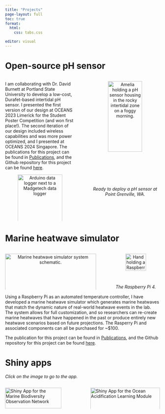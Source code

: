 ```yaml
---
title: "Projects"
page-layout: full
toc: true
format:
  html:
    css: tabs.css

editor: visual
---
```


::::::::::::::: panel-tabset
# Open-source pH sensor

:::::: columns
::: {.column width="49%"}
I am collaborating with Dr. David Burnett at Portland State University to develop a low-cost, Durafet-based intertidal pH sensor. I presented the first version of our design at OCEANS 2023 Limerick for the Student Poster Competition (and won first place!). The second iteration of our design included wireless capabilities and was more power optimized, and I presented at OCEANS 2024 Singapore. The publications for this project can be found in <a href="https://ameliaritger.github.io/publications.html">Publications</a>, and the Github repository for this project can be found <a href="https://github.com/ameliaritger/arduino-ph-sensor" target="_blank">here</a>.

<center>

<p><img src="images/arduino-comparison.jpg" alt="Arduino data logger next to a Madgetech data logger" width="80%"/></p>

</center>

<i>New design data logger (left, black/blue) alongside old design data logger (right, green).</i>
:::

::: {.column width="2%"}
:::

::: {.column width="49%"}
<center>

<p><img src="images/amelia-ph-sensor.jpg" alt="Amelia holding a pH sensor housing in the rocky intertidal zone on a foggy morning." width="70%"/></p>

<i>Ready to deploy a pH sensor at Point Grenville, WA.</i>

</center>
:::
::::::

# Marine heatwave simulator

:::::: columns
::: {.column width="64%"}
<center>

<p><img src="images/mhwsim.jpg" alt="Marine heatwave simulator system schematic." width="100%"/></p>

<i>Marine heatwave simulator system schematic.</i>

</center>
:::

::: {.column width="2%"}
:::

::: {.column width="34%"}
<center>

<p><img src="images/rpi.jpg" alt="Hand holding a Raspberry Pi." width="65%"/></p>

<i>The Raspberry Pi 4.</i>

</center>
:::
::::::

Using a Raspberry Pi as an automated temperature controller, I have developed a marine heatwave simulator which generates marine heatwaves that match the dynamic nature of real-world heatwave events in the lab. The system allows for full customization, and so researchers can re-create marine heatwaves that have happened in the past or produce entirely new heatwave scenarios based on future projections. The Rasperry Pi and associated components can all be purchased for \~\$100.

The publication for this project can be found in <a href="https://ameliaritger.github.io/publications.html">Publications</a>, and the Github repository for this project can be found <a href="https://github.com/ameliaritger/MHWsim/" target="_blank">here</a>.

# Shiny apps

<i>Click on the image to go to the app.</i>

:::::: columns
::: {.column width="49%"}
<p><a href="https://ameliaritger.shinyapps.io/mbon-shiny-app/" target="_blank"><img src="images/shiny-mbon.png" alt="Shiny App for the Marine Biodiversity Observation Network" width="90%"/></a></p>
:::

::: {.column width="2%"}
:::

::: {.column width="49%"}
<p><a href="https://ameliaritger.shinyapps.io/intertidal-oa-module/" target="_blank"><img src="images/shiny-oa-module.png" alt="Shiny App for the Ocean Acidification Learning Module" width="100%"/></a></p>
:::
::::::
:::::::::::::::
